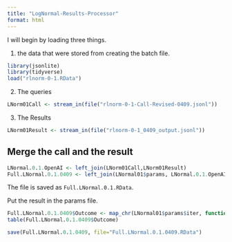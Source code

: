 ```yaml
---
title: "LogNormal-Results-Processor"
format: html
---
```


I will begin by loading three things.  

1. the data that were stored from creating the batch file.

```r
library(jsonlite)
library(tidyverse)
load("rlnorm-0-1.RData")
```

2. The queries

```r
LNorm01Call <- stream_in(file("rlnorm-0-1-Call-Revised-0409.jsonl"))
```

3. The Results

```r
LNorm01Result <- stream_in(file("rlnorm-0-1_0409_output.jsonl"))
```

## Merge the call and the result

```r
LNormal.0.1.OpenAI <- left_join(LNorm01Call,LNorm01Result)
Full.LNormal.0.1.0409 <- left_join(LNormal01$params, LNormal.0.1.OpenAI)
```

The file is saved as `Full.LNormal.0.1.RData`.

Put the result in the params file.

```r
Full.LNormal.0.1.0409$Outcome <- map_chr(LNormal01$params$iter, function(x) { unlist(LNorm01Result$response$body$choices[[x]][[2]][2]) })
table(Full.LNormal.0.1.0409$Outcome)
```

```r
save(Full.LNormal.0.1.0409, file="Full.LNormal.0.1.0409.RData")
```


